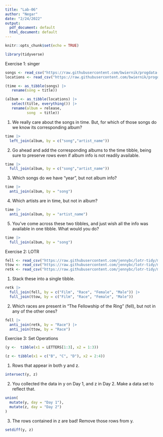 ```yaml
---
title: "Lab-06"
author: "Negar"
date: "2/24/2022"
output:
  pdf_document: default
  html_document: default
---
```


```r
knitr::opts_chunk$set(echo = TRUE)
```

```r
library(tidyverse)
```

Exercise 1: singer

```r
songs <- read_csv("https://raw.githubusercontent.com/bwiernik/progdata-class/master/data/singer/songs.csv")
locations <- read_csv("https://raw.githubusercontent.com/bwiernik/progdata-class/master/data/singer/loc.csv")

(time <- as_tibble(songs) |> 
   rename(song = title))

(album <- as_tibble(locations) |> 
   select(title, everything()) |> 
   rename(album = release,
          song  = title))
```

1. We really care about the songs in time. But, for which of those songs do we know its corresponding album? 

```r
time |> 
  left_join(album, by = c("song","artist_name"))
```

2. Go ahead and add the corresponding albums to the time tibble, being sure to preserve rows even if album info is not readily available.

```r
time |> 
  full_join(album, by = c("song","artist_name"))
```

3. Which songs do we have “year”, but not album info?

```r
time |> 
  anti_join(album, by = "song")
```

4. Which artists are in time, but not in album?

```r
time |> 
  anti_join(album, by = "artist_name")
```

5. You’ve come across these two tibbles, and just wish all the info was available in one tibble. What would you do?

```r
time |> 
  full_join(album, by = "song")
```

Exercise 2: LOTR

```r
fell <- read_csv("https://raw.githubusercontent.com/jennybc/lotr-tidy/master/data/The_Fellowship_Of_The_Ring.csv")
ttow <- read_csv("https://raw.githubusercontent.com/jennybc/lotr-tidy/master/data/The_Two_Towers.csv")
retk <- read_csv("https://raw.githubusercontent.com/jennybc/lotr-tidy/master/data/The_Return_Of_The_King.csv")
```

1. Stack these into a single tibble.

```r
retk |>
  full_join(fell, by = c("Film", "Race", "Female", "Male")) |>
  full_join(ttow, by = c("Film", "Race", "Female", "Male"))
```

2. Which races are present in “The Fellowship of the Ring” (fell), but not in any of the other ones?

```r
fell |> 
  anti_join(retk, by = "Race") |> 
  anti_join(ttow, by = "Race")
```

Exercise 3: Set Operations

```r
(y <-  tibble(x1 = LETTERS[1:3], x2 = 1:3))

(z <- tibble(x1 = c("B", "C", "D"), x2 = 2:4))
```

1. Rows that appear in both y and z.

```r
intersect(y, z)
```

2. You collected the data in y on Day 1, and z in Day 2. Make a data set to reflect that.

```r
union(
  mutate(y, day = "Day 1"),
  mutate(z, day = "Day 2")
)
```

3. The rows contained in z are bad! Remove those rows from y.

```r
setdiff(y, z)
```
